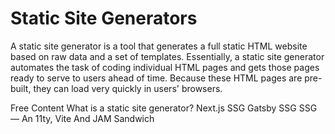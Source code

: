 # Static Site Generators

A static site generator is a tool that generates a full static HTML website based on raw data and a set of templates. Essentially, a static site generator automates the task of coding individual HTML pages and gets those pages ready to serve to users ahead of time. Because these HTML pages are pre-built, they can load very quickly in users' browsers.

<ResourceGroupTitle>Free Content</ResourceGroupTitle>
<BadgeLink colorScheme='yellow' badgeText='Read' href='https://www.cloudflare.com/learning/performance/static-site-generator/'>What is a static site generator?</BadgeLink>
<BadgeLink colorScheme='yellow' badgeText='Read' href='https://nextjs.org/docs/advanced-features/static-html-export'>Next.js SSG</BadgeLink>
<BadgeLink colorScheme='yellow' badgeText='Read' href='https://www.gatsbyjs.com/docs/glossary/static-site-generator/'>Gatsby SSG</BadgeLink>
<BadgeLink colorScheme='yellow' badgeText='Read' href='https://www.smashingmagazine.com/2021/10/building-ssg-11ty-vite-jam-sandwich/'>SSG — An 11ty, Vite And JAM Sandwich</BadgeLink>
